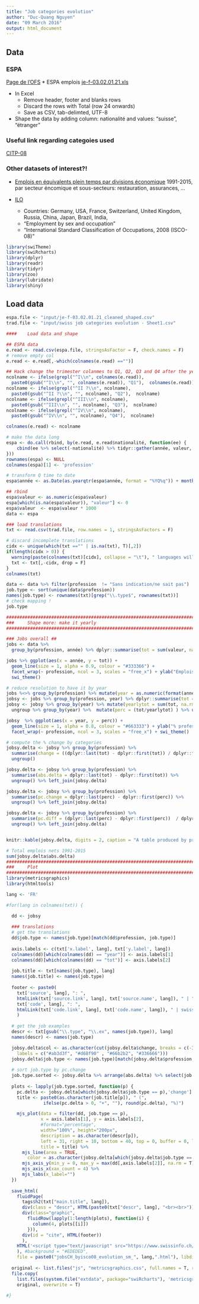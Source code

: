 ```yaml
---
title: "Job categories evolution"
author: "Duc-Quang Nguyen"
date: "09 March 2016"
output: html_document
---
```


## Data

### ESPA

[Page de l'OFS](http://www.bfs.admin.ch/bfs/portal/fr/index/themen/03/02/blank/data/03.html)
* ESPA emplois [je-f-03.02.01.21.xls](http://www.bfs.admin.ch/bfs/portal/fr/index/themen/03/02/blank/data/03.Document.100755.xls)
 
 
 * In Excel
    * Remove header, footer and blanks rows
    * Discard the rows with Total (row 24 onwards)
    * Save as CSV, tab-delimted, UTF-8
  * Shape the data by adding column: nationalité and values: "suisse", "étranger"    

### Useful link regarding categoies used

[CITP-08](http://ec.europa.eu/eurostat/ramon/nomenclatures/index.cfm?TargetUrl=LST_NOM_DTL&StrNom=CL_ISCO08&StrLanguageCode=FR&IntPcKey=&StrLayoutCode=HIERARCHIC)

### Other datasets of interest?!

* [Emplois en équivalents plein temps par divisions économique](http://www.bfs.admin.ch/bfs/portal/fr/index/infothek/erhebungen__quellen/blank/blank/statistique_de_l_emploi/06.Document.64565.xls) 1991-2015, par secteur éncomique et sous-secteurs: restauration, assurances, ...

* [ILO](http://www.ilo.org/ilostat/faces/home/statisticaldata/bulk-download?_adf.ctrl-state=o2320bwuj_732&clean=true&_afrLoop=636926180993963)

  * Countries: Germany, USA, France, Switzerland, United Kingdom, Russia, China, Japan, Brazil, India, 
  * "Employment by sex and occupation"
  * "International Standard Classification of Occupations, 2008 (ISCO-08)"

```r
library(swiTheme)
library(swiRcharts)
library(dplyr)
library(readr)
library(tidyr)
library(zoo)
library(lubridate)
library(shiny)
```

## Load data

```r
espa.file <- "input/je-f-03.02.01.21_cleaned_shaped.csv"
trad.file <- "input/swiss job categories evolution - Sheet1.csv"

####	Load data and shape

## ESPA data
e.read <- read.csv(espa.file, stringsAsFactor = F, check.names = F)
# remove empty col
e.read <- e.read[,-which(colnames(e.read) =="")]

## Hack change the trimester colanmes to Q1, Q2, Q3 and Q4 after the year.
ncolname <- ifelse(grepl("^I\\n", colnames(e.read)), 
  paste0(gsub("^I\\n", "", colnames(e.read)), "Q1"),  colnames(e.read))
ncolname <- ifelse(grepl("^II ?\\n", ncolname), 
  paste0(gsub("^II ?\\n", "", ncolname), "Q2"),  ncolname)
ncolname <- ifelse(grepl("^III\\n", ncolname), 
  paste0(gsub("^III\\n", "", ncolname), "Q3"),  ncolname)
ncolname <- ifelse(grepl("^IV\\n", ncolname), 
  paste0(gsub("^IV\\n", "", ncolname), "Q4"),  ncolname)

colnames(e.read) <- ncolname

# make the data long
espa <- do.call(rbind, by(e.read, e.read$nationalité, function(ee) {
	cbind(ee %>% select(-nationalité) %>% tidyr::gather(année, valeur, -Total), nationalité = ee$nationalité[1])
}))
rownames(espa) <- NULL
colnames(espa)[1] <- 'profession'

# transform Q time to date
espa$année <- as.Date(as.yearqtr(espa$année, format = "%YQ%q")) + months(3) -1

## rbind
espa$valeur <- as.numeric(espa$valeur)
espa[which(is.na(espa$valeur)), "valeur"] <- 0
espa$valeur  <- espa$valeur * 1000
data <- espa

### load translations
txt <- read.csv(trad.file, row.names = 1, stringsAsFactors = F)

# discard incomplete translations
cidx <- unique(which(txt =="" | is.na(txt), T)[,2])
if(length(cidx > 0)) {
  warning(paste(colnames(txt)[cidx], collapse = "\t"), " languages will be discarded!", "\n")
  txt <- txt[,-cidx, drop = F]
}
colnames(txt)

data <- data %>% filter(profession  != "Sans indication/ne sait pas") 
job.type <- sort(unique(data$profession))
names(job.type) <- rownames(txt)[grep("\\.type$", rownames(txt))]
# check mapping !
job.type

############################################################################################
###		Shape more: make it yearly
############################################################################################

### Jobs overall ##
jobs <- data %>%
  group_by(profession, année) %>% dplyr::summarise(tot = sum(valeur, na.rm =T)) %>% ungroup ()

jobs %>% ggplot(aes(x = année, y = tot)) + 
  geom_line(size = 1, alpha = 0.9, colour = "#333366") + 
  facet_wrap(~ profession, ncol = 3, scales = "free_x") + ylab("Emplois") + 
  swi_theme()

# reduce resolution to have it by year
jobs %<>% group_by(profession) %>% mutate(year = as.numeric(format(année, "%Y")))
jobsy <- jobs %>% group_by(profession, year) %>% dplyr::summarise(tot = last(tot))  %>% ungroup()                          
jobsy <- jobsy %>% group_by(year) %>% mutate(yearlytot = sum(tot, na.rm = T)) %>% 
  ungroup %>% group_by(year) %>%  mutate(perc = (tot/yearlytot) ) %>% ungroup()

jobsy  %>% ggplot(aes(x = year, y = perc)) + 
  geom_line(size = 1, alpha = 0.8, colour = "#663333") + ylab("% professions") +
  facet_wrap(~ profession, ncol = 3, scales = "free_x") + swi_theme()

# compute the % change by categories
jobsy.delta <- jobsy %>% group_by(profession) %>% 
  summarise(change = ((dplyr::last(tot) - dplyr::first(tot)) / dplyr::first(tot)) * 100) %>%
  ungroup()

jobsy.delta <- jobsy %>% group_by(profession) %>% 
  summarise(abs.delta = dplyr::last(tot) - dplyr::first(tot)) %>%
  ungroup() %>% left_join(jobsy.delta)

jobsy.delta <- jobsy %>% group_by(profession) %>% 
  summarise(pc.change = dplyr::last(perc) - dplyr::first(perc)) %>% 
  ungroup() %>% left_join(jobsy.delta)

jobsy.delta <- jobsy %>% group_by(profession) %>% 
  summarise(pc.diff = (dplyr::last(perc) - dplyr::first(perc))  / dplyr::first(perc) * 100)  %>% 
  ungroup() %>% left_join(jobsy.delta)


knitr::kable(jobsy.delta, digits = 2, caption = "A table produced by printr.")

# Total emplois nets 1991-2015
sum(jobsy.delta$abs.delta)
############################################################################################
###		Plot
############################################################################################
library(metricsgraphics)
library(htmltools)

lang <- 'FR'

#for(lang in colnames(txt)) {

  dd <- jobsy
  
  ### translations
  # get the translations
  dd$job.type <- names(job.type)[match(dd$profession, job.type)]
  
  axis.labels <- c(txt['x.label', lang], txt['y.label', lang])
  colnames(dd)[which(colnames(dd) == "year")] <- axis.labels[1]
  colnames(dd)[which(colnames(dd) == "tot")] <- axis.labels[2]
  
  job.title <- txt[names(job.type), lang]
  names(job.title) <- names(job.type)
  
  footer <- paste0(
    txt['source', lang], ": ", 
    htmlLink(txt['source.link', lang], txt['source.name', lang]), " | ",
    txt['code', lang], ": ", 
    htmlLink(txt['code.link', lang], txt['code.name', lang]), " | swissinfo.ch"
    )
  
  # get the job examples
  descr <- txt[gsub("\\.type", "\\.ex", names(job.type)), lang]
  names(descr) <- names(job.type)

  jobsy.delta$col <- as.character(cut(jobsy.delta$change, breaks = c(-Inf, -20, 0, 50, Inf), 
    labels = c("#ab3d3f", "#d68f90" , "#66b2b2", "#336666")))
  jobsy.delta$job.type <- names(job.type)[match(jobsy.delta$profession, job.type)]
  
  # sort job.type by pc.change
  job.type.sorted <- jobsy.delta %>% arrange(abs.delta) %>% select(job.type) %>% unlist()
  
  plots <- lapply(job.type.sorted, function(p) {
    pc.delta <- jobsy.delta[which(jobsy.delta$job.type == p),'change']
    title <- paste0(as.character(job.title[p]), " (",
              ifelse(pc.delta > 0, "+", ""), round(pc.delta), "%)")

    mjs_plot(data = filter(dd, job.type == p), 
             x = axis.labels[1], y = axis.labels[2],
             #format="percentage", 
             width="100%", height="200px",
             description = as.character(descr[p]),
             left = 31, right = 10, bottom = 40, top = 0, buffer = 0, linked = F, 
             title = title) %>%
      mjs_line(area = TRUE, 
        color = as.character(jobsy.delta[which(jobsy.delta$job.type == p),'col'])) %>%
      mjs_axis_y(min_y = 0, max_y = max(dd[,axis.labels[2]], na.rm = T)) %>% 
      mjs_axis_x(xax_count = 4) %>%
      mjs_labs(x_label="")
  })
  
  save_html(
    fluidPage(
      tags$h2(txt["main.title", lang]),
      div(class = "descr", HTML(paste0(txt["descr", lang], "<br><br>"))),
      div(class="graphic", 
        fluidRow(lapply(1:length(plots), function(i) {
          column(4, plots[[i]])
        })),
      div(id = "cite", HTML(footer))
      ),
    HTML('<script type="text/javascript" src="https://www.swissinfo.ch/static/Themes/basic/js/vendor/iframeResizer.contentWindow.3.5.3.min.js"></script>')  
    ), #background = "#EDEDED", 
    file = paste0("jobsCH_byisco08_evolution_sm_", lang,".html"), libdir = "js")
  
  original <- list.files("js", "metricsgraphics.css", full.names = T, recursive = T)
  file.copy(
    list.files(system.file("extdata", package="swiRcharts"), 'metricsgraphics.css', full.names = T),
    original, overwrite = T)
   
#}

```
